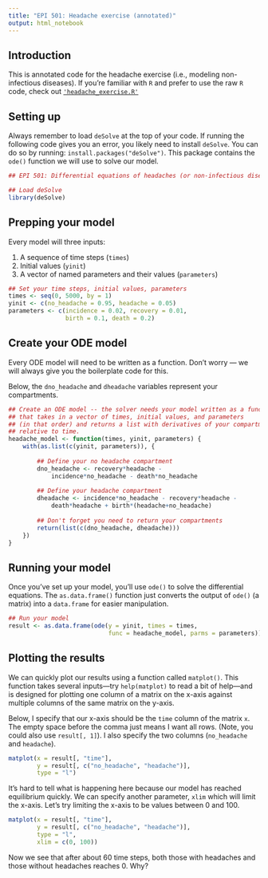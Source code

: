 ```yaml
---
title: "EPI 501: Headache exercise (annotated)"
output: html_notebook
---
```


## Introduction

This is annotated code for the headache exercise (i.e., modeling non-infectious diseases). If you're familiar with `R` and prefer to use the raw `R` code, check out [`'headache_exercise.R'`](./headache_exercise.R)

## Setting up

Always remember to load `deSolve` at the top of your code. If running the following code gives you an error, you likely need to install `deSolve`. You can do so by running: `install.packages("deSolve")`. This package contains the `ode()` function we will use to solve our model. 

```r
## EPI 501: Differential equations of headaches (or non-infectious diseases)

## Load deSolve
library(deSolve)
```

## Prepping your model

Every model will three inputs:

1. A sequence of time steps (`times`)
1. Initial values (`yinit`)
1. A vector of named parameters and their values (`parameters`)

```r
## Set your time steps, initial values, parameters
times <- seq(0, 5000, by = 1)
yinit <- c(no_headache = 0.95, headache = 0.05)
parameters <- c(incidence = 0.02, recovery = 0.01, 
                birth = 0.1, death = 0.2)
```

## Create your ODE model

Every ODE model will need to be written as a function. Don't worry --- we will always give you the boilerplate code for this. 

Below, the `dno_headache` and `dheadache` variables represent your compartments. 

```r
## Create an ODE model -- the solver needs your model written as a function
## that takes in a vector of times, initial values, and parameters 
## (in that order) and returns a list with derivatives of your compartments 
## relative to time.
headache_model <- function(times, yinit, parameters) {
    with(as.list(c(yinit, parameters)), {
        
        ## Define your no headache compartment
        dno_headache <- recovery*headache - 
            incidence*no_headache - death*no_headache 
        
        ## Define your headache compartment
        dheadache <- incidence*no_headache - recovery*headache - 
            death*headache + birth*(headache+no_headache)
        
        ## Don't forget you need to return your compartments
        return(list(c(dno_headache, dheadache)))
    })
}
```

## Running your model
Once you've set up your model, you'll use `ode()` to solve the differential equations. The `as.data.frame()` function just converts the output of `ode()` (a matrix) into a `data.frame` for easier manipulation.

```r
## Run your model
result <- as.data.frame(ode(y = yinit, times = times, 
                            func = headache_model, parms = parameters))
```

## Plotting the results

We can quickly plot our results using a function called `matplot()`. This function takes several inputs---try `help(matplot)` to read a bit of help---and is designed for plotting one column of a matrix on the x-axis against multiple columns of the same matrix on the y-axis.

Below, I specify that our x-axis should be the `time` column of the matrix `x`. The empty space before the comma just means I want all rows. (Note, you could also use `result[, 1]`). I also specify the two columns (`no_headache` and `headache`).

```r
matplot(x = result[, "time"], 
        y = result[, c("no_headache", "headache")], 
        type = "l")
```

It's hard to tell what is happening here because our model has reached equilibrium quickly. We can specify another parameter, `xlim` which will limit the x-axis. Let's try limiting the x-axis to be values between 0 and 100.

```r
matplot(x = result[, "time"], 
        y = result[, c("no_headache", "headache")], 
        type = "l", 
        xlim = c(0, 100))
```

Now we see that after about 60 time steps, both those with headaches and those without headaches reaches 0. Why?